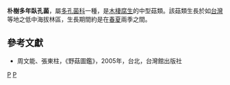 {{Speciesbox
| genus = Perenniporia
| species = celtis
| authority = T. T. Chang & W. N. Chou
}}

'''朴樹多年臥孔菌'''，屬[[多孔菌科|多孔菌科]]一種，是[[木棲腐生|木棲腐生]]的中型菇類。該菇類生長於如[[台灣|台灣]]等地之低中海拔林區，生長期間約是在[[春|春]][[夏|夏]]兩季之間。

==參考文獻==
*周文能、張東柱，《野菇圖鑑》，2005年，台北，台灣館出版社
{{Taxonbar|from=Q11095006}}

[[Category:多年臥孔菌屬|P]]
[[Category:台灣真菌|P]]